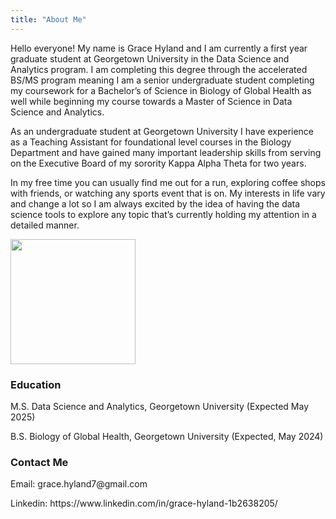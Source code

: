 ```yaml
---
title: "About Me"
---
```

Hello everyone! My name is Grace Hyland and I am currently a first year graduate student at Georgetown University in the Data Science and Analytics program. I am completing this degree through the accelerated BS/MS program meaning I am a senior undergraduate student completing my coursework for a Bachelor's of Science in Biology of Global Health as well while beginning my course towards a Master of Science in Data Science and Analytics.

As an undergraduate student at Georgetown University I have experience as a Teaching Assistant for foundational level courses in the Biology Department and have gained many important leadership skills from serving on the Executive Board of my sorority Kappa Alpha Theta for two years.

In my free time you can usually find me out for a run, exploring coffee shops with friends, or watching any sports event that is on. My interests in life vary and change a lot so I am always excited by the idea of having the data science tools to explore any topic that's currently holding my attention in a detailed manner.

![](images/headshot.JPG){fig-align="left" width="200"}

### Education

M.S. Data Science and Analytics, Georgetown University (Expected May 2025)

B.S. Biology of Global Health, Georgetown University (Expected, May 2024)

### Contact Me

Email: grace.hyland7\@gmail.com

Linkedin: https://www.linkedin.com/in/grace-hyland-1b2638205/

